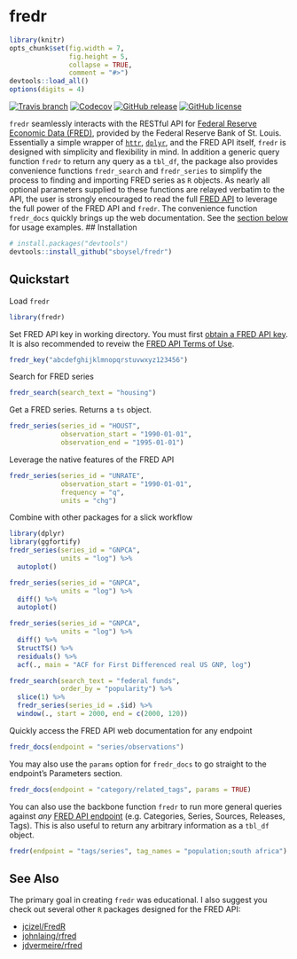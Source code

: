 # fredr
```r
library(knitr)
opts_chunk$set(fig.width = 7,
               fig.height = 5,
               collapse = TRUE,
               comment = "#>")
devtools::load_all()
options(digits = 4)
```
[![Travis
branch](https://img.shields.io/travis/sboysel/fredr/master.svg?style=flat-square)](https://travis-ci.org/sboysel/fredr)
[![Codecov](https://img.shields.io/codecov/c/github/sboysel/fredr/master.svg?style=flat-square)](https://codecov.io/github/sboysel/fredr)
[![GitHub
release](https://img.shields.io/github/release/sboysel/fredr.svg?style=flat-square)](https://github.com/sboysel/fredr/releases)
[![GitHub
license](https://img.shields.io/github/license/sboysel/fredr.svg?style=flat-square)](https://opensource.org/licenses/MIT)

`fredr` seamlessly interacts with the RESTful API for [Federal Reserve Economic
Data (FRED)](https://research.stlouisfed.org/fred2/), provided by the Federal
Reserve Bank of St. Louis.  Essentially a simple wrapper of
[`httr`](https://github.com/hadley/httr),
[`dplyr`](https://github.com/hadley/dplyr), and the FRED API itself, `fredr` is
designed with simplicity and flexibility in mind.  In addition a generic query
function `fredr` to return any query as a `tbl_df`, the package also provides
convenience functions `fredr_search` and `fredr_series` to simplify the process
to finding and importing FRED series as `R` objects.  As nearly all optional
parameters supplied to these functions are relayed verbatim to the API, the 
user is strongly encouraged to read the full [FRED
API](https://research.stlouisfed.org/docs/api/fred/) to leverage the full power
of the FRED API and `fredr`. The convenience function `fredr_docs` quickly brings
up the web documentation. See the [section below](#fredr_docs) for usage
examples.
## Installation
```r
# install.packages("devtools")
devtools::install_github("sboysel/fredr")
```
## Quickstart
Load `fredr`
```r
library(fredr)
```
Set FRED API key in working directory.  You must first [obtain a FRED API
key](https://research.stlouisfed.org/docs/api/api_key.html).  It is also
recommended to reveiw the [FRED API Terms of
Use](https://research.stlouisfed.org/docs/api/terms_of_use.html).
```r
fredr_key("abcdefghijklmnopqrstuvwxyz123456")
```
Search for FRED series
```r
fredr_search(search_text = "housing")
```
Get a FRED series.  Returns a `ts` object.
```r
fredr_series(series_id = "HOUST",
             observation_start = "1990-01-01",
             observation_end = "1995-01-01")
```
Leverage the native features of the FRED API
```r
fredr_series(series_id = "UNRATE",
             observation_start = "1990-01-01",
             frequency = "q",
             units = "chg")
```
Combine with other packages for a slick workflow
```r
library(dplyr)
library(ggfortify)
fredr_series(series_id = "GNPCA",
             units = "log") %>%
  autoplot()
```
```r
fredr_series(series_id = "GNPCA",
             units = "log") %>%
  diff() %>%
  autoplot()
```
```r
fredr_series(series_id = "GNPCA",
             units = "log") %>%
  diff() %>%
  StructTS() %>%
  residuals() %>%
  acf(., main = "ACF for First Differenced real US GNP, log")
```
```r
fredr_search(search_text = "federal funds",
             order_by = "popularity") %>%
  slice(1) %>%
  fredr_series(series_id = .$id) %>%
  window(., start = 2000, end = c(2000, 120))
```

Quickly access the FRED API web documentation for any endpoint
```r
fredr_docs(endpoint = "series/observations")
```
You may also use the `params` option for `fredr_docs` to go straight to the
endpoint's Parameters section.
```r
fredr_docs(endpoint = "category/related_tags", params = TRUE)
```
You can also use the backbone function `fredr` to run more general queries
against *any* [FRED API
endpoint](https://research.stlouisfed.org/docs/api/fred/) (e.g. Categories,
Series, Sources, Releases, Tags).  This is also useful to return any arbitrary
information as a `tbl_df` object.
```r
fredr(endpoint = "tags/series", tag_names = "population;south africa")
```
## See Also
The primary goal in creating `fredr` was educational.  I also suggest you check
out several other `R` packages designed for the FRED API:

* [jcizel/FredR](https://github.com/jcizel/FredR)
* [johnlaing/rfred](https://github.com/johnlaing/rfred)
* [jdvermeire/rfred](https://github.com/jdvermeire/rfred)


